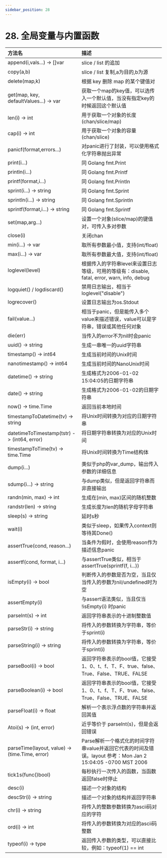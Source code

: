 ---
sidebar_position: 28
---

# 28. 全局变量与内置函数

|方法名|描述|
|:------|:---------|
|append(i,vals...) -> []var|slice / list 的追加|
|copy(a,b)|slice / list 复制,a为目的,b为源|
|delete(map,k)|根据 key 删除 map 的某个键值对|
|get(map, key, defaultValues...) -> var|获取一个map的key值，可以选传入一个默认值，当没有指定key的时候返回这个默认值|
|len(i) -> int|用于获取一个对象的长度(chan/slice/map)|
|cap(i) -> int|用于获取一个对象的容量(chan/slice)|
|panicf(format,errors...)|对panic进行了封装，可以使用格式化字符串抛出异常|
|print(i...)|同 Golang fmt.Print|
|println(i...)|同 Golang fmt.Printf|
|printf(format,i...)|同 Golang fmt.Println|
|sprint(i...) -> string|同 Golang fmt.Sprint|
|sprintln(i...) -> string|同 Golang fmt.Sprintln|
|sprintf(format,i...) -> string|同 Golang fmt.Sprintf|
|set(map,arg...)|设置一个对象(slice/map)的键值对，可传入多对参数|
|close(i)|关闭chan|
|min(i...) -> var|取所有参数最小值，支持(int/float)|
|max(i...) -> var|取所有参数最大值，支持(int/float)|
|loglevel(level)|根据传入的字符串level来设置日志等级，可用的等级有：disable, fatal, error, warn, info, debug|
|logquiet() / logdiscard()|禁用日志输出，相当于loglevel("disable")|
|logrecover()|设置日志输出为os.Stdout|
|fail(value...) |相当于panic，但是能传入多个value来描述错误，value可以是字符串，错误或其他任何对象|
|die(err)|当传入的error不为nil时会panic|
|uuid() -> string|生成一串唯一的uuid字符串|
|timestamp() -> int64|生成当前时间的Unix时间|
|nanotimestamp() -> int64|生成当前时间的NanoUnix时间|
|datetime() -> string|生成格式为2006-01-02 15:04:05的日期字符串|
|date() -> string|生成格式为2006-01-02的日期字符串|
|now() -> time.Time|返回当前本地时间|
|timestampToDatetime(tv) -> string|将Unix时间转换为对应的日期字符串|
|datetimeToTimestamp(tstr) -> (int64, error)|将日期字符串转换为对应的Unix时间|
|timestampToTime(tv) -> time.Time|将Unix时间转换为Time结构体|
|dump(i...)|类似于php的var_dump，输出传入参数的详细信息|
|sdump(i...) -> string|与dump类似，但是返回字符串而非直接输出|
|randn(min, max) -> int|生成在[min, max)区间的随机整数|
|randstr(len) -> string|生成长度为len的随机字母字符串|
|sleep(s) -> string|延时s秒|
|wait(i)|类似于sleep，如果传入context则等待其Done()|
|assertTrue(cond, reason...)|当条件为假时，会使用reason作为描述信息panic|
|assertf(cond, format, i...)|与assertTrue类似，相当于 assertTrue(sprintf(f, i...))|
|isEmpty(i) -> bool|判断传入的参数是否为空，当且仅当传入的参数为nil/undefined时为空|
|assertEmpty(i)|与assert语法类似，当且仅当 !isEmpty(i) 时panic|
|parseInt(s) -> int|返回字符串表示的十进制整数值|
|parseStr(i) -> string|将传入的参数转换为字符串，等价于sprint(i)|
|parseString(i) -> string|将传入的参数转换为字符串，等价于sprint(i)|
|parseBool(i) -> bool|返回字符串表示的bool值，它接受1、0、t、f、T、F、true、false、True、False、TRUE、FALSE|
|parseBoolean(i) -> bool|返回字符串表示的bool值，它接受1、0、t、f、T、F、true、false、True、False、TRUE、FALSE|
|parseFloat(i) -> float|解析一个表示浮点数的字符串并返回其值|
|Atoi(s) -> (int, error)|近乎等价于 parseInt(s)，但是会返回错误|
|parseTime(layout, value) -> (time.Time, error)|Parse解析一个格式化的时间字符串value并返回它代表的时间及错误。layout 参考：Mon Jan 2 15:04:05 -0700 MST 2006|
|tick1s(func()bool)|每秒执行一次传入的函数，当函数返回false时停止|
| desc(i) | 描述一个对象的结构|
| descStr(i) -> string | 描述一个对象的结构并返回字符串|
|chr(i) -> string | 将传入的整数参数转换为ascii码对应的字符|
|ord(i) -> int | 将传入的参数转换为对应的ascii码整数|
| typeof(i) -> type | 返回传入参数的类型，可以直接比较，例如：typeof(1) == int |